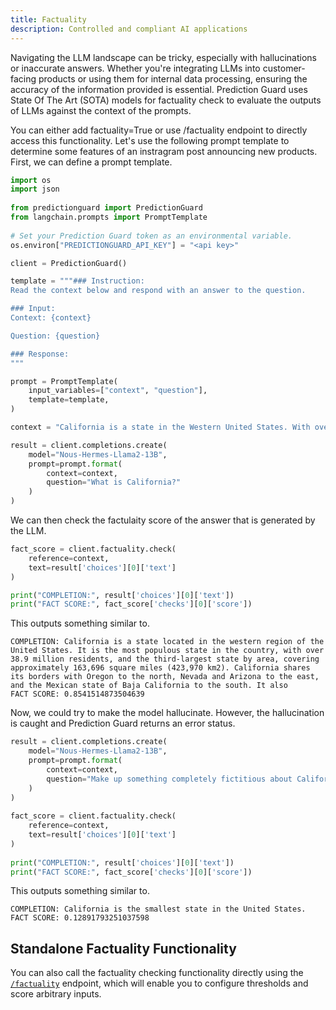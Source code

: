 ```yaml
---
title: Factuality
description: Controlled and compliant AI applications
---
```


Navigating the LLM landscape can be tricky, especially with hallucinations or
inaccurate answers. Whether you're integrating LLMs into customer-facing products
or using them for internal data processing, ensuring the accuracy of the information
provided is essential. Prediction Guard uses State Of The Art (SOTA) models for
factuality check to evaluate the outputs of LLMs against the context of the prompts.

You can either add factuality=True or use /factuality endpoint to directly access
this functionality. Let's use the following prompt template to determine some
features of an instragram post announcing new products. First, we can define a
prompt template.

```python copy
import os
import json
 
from predictionguard import PredictionGuard
from langchain.prompts import PromptTemplate
 
# Set your Prediction Guard token as an environmental variable.
os.environ["PREDICTIONGUARD_API_KEY"] = "<api key>"

client = PredictionGuard()

template = """### Instruction:
Read the context below and respond with an answer to the question.

### Input:
Context: {context}

Question: {question}

### Response:
"""

prompt = PromptTemplate(
	input_variables=["context", "question"],
	template=template,
)

context = "California is a state in the Western United States. With over 38.9 million residents across a total area of approximately 163,696 square miles (423,970 km2), it is the most populous U.S. state, the third-largest U.S. state by area, and the most populated subnational entity in North America. California borders Oregon to the north, Nevada and Arizona to the east, and the Mexican state of Baja California to the south; it has a coastline along the Pacific Ocean to the west. "

result = client.completions.create(
    model="Nous-Hermes-Llama2-13B",
    prompt=prompt.format(
        context=context,
        question="What is California?"
    )
)
```

We can then check the factulaity score of the answer that is generated by the
LLM.

```python copy
fact_score = client.factuality.check(
    reference=context,
    text=result['choices'][0]['text']
)

print("COMPLETION:", result['choices'][0]['text'])
print("FACT SCORE:", fact_score['checks'][0]['score'])
```

This outputs something similar to.

```
COMPLETION: California is a state located in the western region of the United States. It is the most populous state in the country, with over 38.9 million residents, and the third-largest state by area, covering approximately 163,696 square miles (423,970 km2). California shares its borders with Oregon to the north, Nevada and Arizona to the east, and the Mexican state of Baja California to the south. It also
FACT SCORE: 0.8541514873504639
```

Now, we could try to make the model hallucinate. However, the hallucination is
caught and Prediction Guard returns an error status.

```python copy
result = client.completions.create(
    model="Nous-Hermes-Llama2-13B",
    prompt=prompt.format(
        context=context,
        question="Make up something completely fictitious about California. Contradict a fact in the given context."
    )
)
 
fact_score = client.factuality.check(
    reference=context,
    text=result['choices'][0]['text']
)
 
print("COMPLETION:", result['choices'][0]['text'])
print("FACT SCORE:", fact_score['checks'][0]['score'])
```

This outputs something similar to.

```
COMPLETION: California is the smallest state in the United States. 
FACT SCORE: 0.12891793251037598
```

## Standalone Factuality Functionality

You can also call the factuality checking functionality directly using the
[`/factuality`](/docs/reference/factuality) endpoint, which will enable you to
configure thresholds and score arbitrary inputs.